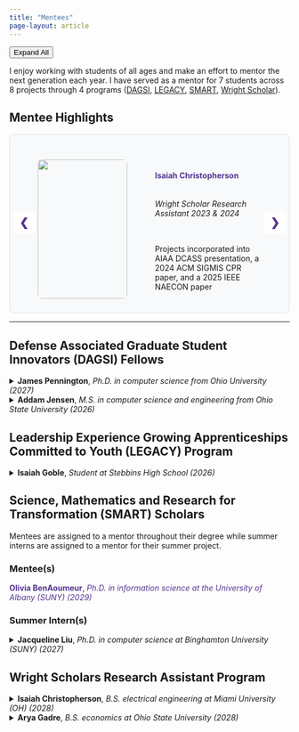 ```yaml
---
title: "Mentees"
page-layout: article
---
```


<!-- Floating toggle button -->
<button class="awards-toggle" id="toggleAll" onclick="toggleAllDetails()">
  Expand All
</button>

<script>
function toggleAllDetails() {
  const details = document.querySelectorAll('details');
  const button = document.getElementById('toggleAll');
  const isExpanding = button.textContent === 'Expand All';
  
  details.forEach(detail => {
    detail.open = isExpanding;
  });
  
  button.textContent = isExpanding ? 'Collapse All' : 'Expand All';
}

// Update button text based on current state
function updateToggleButton() {
  const details = document.querySelectorAll('details');
  const button = document.getElementById('toggleAll');
  const openCount = Array.from(details).filter(detail => detail.open).length;
  
  if (openCount === 0) {
    button.textContent = 'Expand All';
  } else if (openCount === details.length) {
    button.textContent = 'Collapse All';
  } else {
    button.textContent = 'Expand All';
  }
}

// Listen for individual details changes
document.addEventListener('DOMContentLoaded', function() {
  const details = document.querySelectorAll('details');
  details.forEach(detail => {
    detail.addEventListener('toggle', updateToggleButton);
  });
});
</script>

I enjoy working with students of all ages and make an effort to mentor the next generation each year. I have served as a mentor for 7 students across 8 projects through 4 programs ([DAGSI](https://www.soche.org/programs-and-services/employers/dagsi/), [LEGACY](https://wpafbstem.com/LEGACY/legacy_overview.html), [SMART](https://www.smartscholarship.org/smart/en), [Wright Scholar](https://wpafbstem.com/Wright_Scholar/Wright_scholar.html)).

## Mentee Highlights

::: {.slideshow}
```{=html}
<div class="mentoring-slideshow-container" style="position: relative; max-width: 100%; height: 320px; margin: auto; border-radius: 8px; overflow: hidden; background: #f8f9fa; border: 1px solid #dee2e6;">

  <!-- Slides -->
  <div class="mentoring-slide fade active">
    <div class="slide-content" style="display: flex; align-items: center; justify-content: center; padding: 20px 50px; min-height: 300px;">
      <div class="slide-image" style="flex: 0 0 40%; margin-right: 30px;">
        <img src="assets/mentees/IsaiahChristopherson.jpeg" style="width: 100%; height: 250px; object-fit: cover; border-radius: 8px;">
      </div>
      <div class="slide-text" style="flex: 1; padding-left: 20px; display: flex; flex-direction: column; justify-content: center;">
        <h4 style="color: #553590; margin-bottom: 15px;">Isaiah Christopherson</h4>
        <h6 margin-bottom: 15px;"><em>Wright Scholar Research Assistant 2023 & 2024</em></h6>
        <p>Projects incorporated into AIAA DCASS presentation, a 2024 ACM SIGMIS CPR paper, and a 2025 IEEE NAECON paper</p>
      </div>
    </div>
  </div>

  <div class="mentoring-slide fade">
    <div class="slide-content" style="display: flex; align-items: center; justify-content: center; padding: 20px 50px; min-height: 300px;">
      <div class="slide-image" style="flex: 0 0 40%; margin-right: 30px;">
        <img src="assets/mentees/JacquelineLiu.jpg" style="width: 100%; height: 250px; object-fit: cover; border-radius: 8px;">
      </div>
      <div class="slide-text" style="flex: 1; padding-left: 20px; display: flex; flex-direction: column; justify-content: center;">
        <h4 style="color: #553590; margin-bottom: 15px;">Jacqueline Liu</h4>
        <h6 margin-bottom: 15px;"><em>SMART Scholar 2025</em></h6>
        <p>Project incorporated into 2025 SDIP Final Review and AFRL Discover posters</p>
      </div>
    </div>
  </div>

  <div class="mentoring-slide fade">
    <div class="slide-content" style="display: flex; align-items: center; justify-content: center; padding: 20px 50px; min-height: 300px;">
      <div class="slide-image" style="flex: 0 0 40%; margin-right: 30px;">
        <img src="assets/mentees/AddamJensen.jpeg" style="width: 100%; height: 250px; object-fit: cover; border-radius: 8px;">
      </div>
      <div class="slide-text" style="flex: 1; padding-left: 20px; display: flex; flex-direction: column; justify-content: center;">
        <h4 style="color: #553590; margin-bottom: 15px;">Addam Jensen</h4>
        <h6 margin-bottom: 15px;"><em>DAGSI Fellow 2025 - 2026</em></h6>
        <p>Pursuing M.S. in Computer Science & Engineering from Ohio State University</p>
      </div>
    </div>
  </div>

  <!-- Next/prev buttons -->
  <a class="mentoring-prev" onclick="plusMentoringSlides(-1)" style="cursor: pointer; position: absolute; top: 50%; left: 5px; padding: 8px 12px; margin-top: -22px; color: #553590; font-weight: bold; font-size: 20px; transition: 0.3s; border-radius: 3px; user-select: none; background: rgba(255,255,255,0.9); z-index: 10;">❮</a>
  <a class="mentoring-next" onclick="plusMentoringSlides(1)" style="cursor: pointer; position: absolute; top: 50%; right: 5px; padding: 8px 12px; margin-top: -22px; color: #553590; font-weight: bold; font-size: 20px; transition: 0.3s; border-radius: 3px; user-select: none; background: rgba(255,255,255,0.9); z-index: 10;">❯</a>

</div>

<!-- Dots -->
<div id="mentoring-slideshow-dots" style="text-align:center; margin-top: 15px;"></div>

<script>
// Create dots for mentoring slideshow
const numMentoringSlides = document.getElementsByClassName("mentoring-slide").length;
const mentoringDotsContainer = document.getElementById("mentoring-slideshow-dots");
mentoringDotsContainer.innerHTML = Array.from({length: numMentoringSlides}, (_, i) =>
  `<span class="mentoring-dot" onclick="currentMentoringSlide(${i+1})" style="cursor: pointer; height: 12px; width: 12px; margin: 0 2px; background-color: #bbb; border-radius: 50%; display: inline-block; transition: background-color 0.3s;"></span>`
).join(' ');

let mentoringSlideIndex = 1;
showMentoringSlides(mentoringSlideIndex);

function plusMentoringSlides(n) {showMentoringSlides(mentoringSlideIndex += n);}
function currentMentoringSlide(n) {showMentoringSlides(mentoringSlideIndex = n);}
function showMentoringSlides(n) {
  let i;
  let slides = document.getElementsByClassName("mentoring-slide");
  let dots = document.getElementsByClassName("mentoring-dot");
  if (n > slides.length) {mentoringSlideIndex = 1}
  if (n < 1) {mentoringSlideIndex = slides.length}
  for (i = 0; i < slides.length; i++) {
    slides[i].classList.remove("active");
  }
  for (i = 0; i < dots.length; i++) {
    dots[i].style.backgroundColor = "#bbb";
  }
  slides[mentoringSlideIndex-1].classList.add("active");
  dots[mentoringSlideIndex-1].style.backgroundColor = "#553590";
}

// Auto-play for mentoring slideshow
setInterval(() => {plusMentoringSlides(1);}, 8000);
</script>

<style>
.mentoring-slide {
  position: absolute;
  top: 0;
  left: 0;
  width: 100%;
  height: 100%;
}

.mentoring-slide.fade {
  opacity: 0;
  transition: opacity 0.5s;
}

.mentoring-slide.fade.active {
  opacity: 1;
}

.mentoring-prev:hover, .mentoring-next:hover {
  background-color: rgba(85, 53, 144, 0.1);
}

/* Responsive design for smaller screens */
@media (max-width: 768px) {
  .slide-content {
    flex-direction: column !important;
    text-align: center;
    align-items: center !important;
    padding: 15px !important;
  }
  
  .slide-image {
    flex: none !important;
    margin: 0 auto 15px auto !important;
    max-width: 180px;
    width: 180px !important;
  }
  
  .slide-image img {
    height: 180px !important;
  }
  
  .slide-text {
    padding: 0 !important;
    width: 100% !important;
    text-align: center;
  }
  
  .mentoring-slideshow-container {
    height: auto !important;
    min-height: 450px !important;
    padding-bottom: 30px;
  }
  
  .mentoring-prev, .mentoring-next {
    top: 25% !important;
  }
}
  }
}
</style>

```
:::

---

## Defense Associated Graduate Student Innovators (DAGSI) Fellows

<details>
  <summary><strong>James Pennington</strong>, <em>Ph.D. in computer science from Ohio University (2027)</em></summary>
  <ul>
    <li> 2025 - 2026 Project: Advanced multi-platform and multi-source fusion </li>
  </ul>
</details>
<details>
  <summary><strong>Addam Jensen</strong>, <em>M.S. in computer science and engineering from Ohio State University (2026)</em></summary>
  <ul>
    <li> 2025 - 2026 Project: Reinforcement learning with analogical transfer </li>
  </ul>
</details>

## Leadership Experience Growing Apprenticeships Committed to Youth (LEGACY) Program
<details>
  <summary><strong>Isaiah Goble</strong>, <em>Student at Stebbins High School (2026)</em></summary>
  <ul>
    <li> 2025 Project: Development of machine-interpretable knowledge graph datasets from analogies </li>
    <li> 2024 Project: Evaluation and comparison of large language models’ analogical reasoning abilities (incorporated into [IEEE Transactions on Cognitive and Developmental Systems Paper](https://doi.org/10.1109/TCDS.2025.3559771)) </li>
  </ul>
</details>

## Science, Mathematics and Research for Transformation (SMART) Scholars 

Mentees are assigned to a mentor throughout their degree while summer interns are assigned to a mentor for their summer project.

### Mentee(s)
<strong style="color: #553590;">Olivia BenAoumeur</strong>, <em style="color: #553590;">Ph.D. in information science at the University of Albany (SUNY) (2029)</em>

### Summer Intern(s)
<details>
  <summary><strong>Jacqueline Liu</strong>, <em>Ph.D. in computer science at Binghamton University (SUNY) (2027)</em></summary>
  <ul>
    <li> 2025 Project: Efficient Hyperspectral Data Processing on the Edge: Band Selection with Mamba Models  </li>
  </ul>
</details>

## Wright Scholars Research Assistant Program
<details>
  <summary><strong>Isaiah Christopherson</strong>, <em>B.S. electrical engineering at Miami University (OH) (2028)</em></summary>
  <ul>
    <li> 2024 Project: Optimizing algorithm pre-processing steps and analyzing convolutional neural network performance (incorporated into 2025 IEEE NAECON Paper, in press) </li>
    <li> 2023 Project: Leveraging generative AI and human factors techniques for building image datasets (shared project; incorporated into [2024 ACM SIGMIS CPR Conference Paper](https://doi.org/10.1145/3632634.3655849)) </li>
  </ul>
</details>
<details>
  <summary><strong>Arya Gadre</strong>, <em>B.S. economics at Ohio State University (2028)</em></summary>
  <ul>
    <li> 2023 Project: Leveraging generative AI and human factors techniques for building image datasets (shared project; incorporated into [2024 ACM SIGMIS CPR Conference Paper](https://doi.org/10.1145/3632634.3655849))</li>
  </ul>
</details>